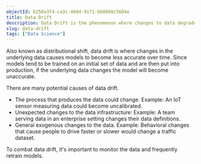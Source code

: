 ```yaml
---
objectId: b258a3f4-ca3c-460d-9171-bb06b0c5604e
title: Data Drift
description: Data Drift is the phenomenon where changes to data degrade model performance.
slug: data-drift
tags: ["Data Science"]
---
```


Also known as distributional shift, data drift is where changes in the underlying data causes models to become less accurate over time. Since models tend to be trained on an initial set of data and are then put into production, if the underlying data changes the model will become unaccurate.

There are many potential causes of data drift.

- The process that produces the data could change. Example: An IoT sensor measuring data could become uncalibrated.
- Unexpected changes to the data infrastructure: Example: A team serving data in an enterprise setting changes their data definitions.
- General exogenous changes to the data. Example: Behavioral changes that cause people to drive faster or slower would change a traffic dataset.

To combat data drift, it's important to monitor the data and frequently retrain models.
